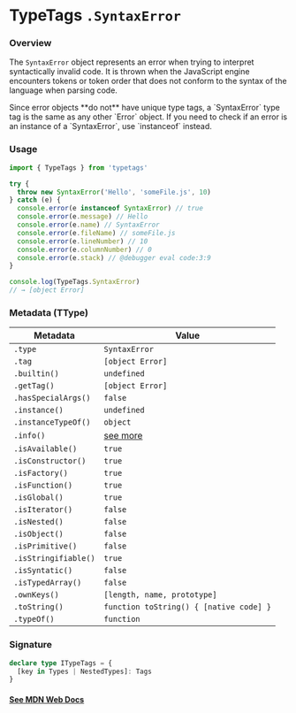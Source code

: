 
# TypeTags `.SyntaxError`

### Overview

The `SyntaxError` object represents an error when trying to interpret syntactically invalid code. It is thrown when the JavaScript engine encounters tokens or token order that does not conform to the syntax of the language when parsing code.

<Callout type="error" emoji="️🚫">
  Since error objects **do not** have unique type tags, a `SyntaxError` type tag
  is the same as any other `Error` object. If you need to check if an error is
  an instance of a `SyntaxError`, use `instanceof` instead.
</Callout>

### Usage

```js
import { TypeTags } from 'typetags'

try {
  throw new SyntaxError('Hello', 'someFile.js', 10)
} catch (e) {
  console.error(e instanceof SyntaxError) // true
  console.error(e.message) // Hello
  console.error(e.name) // SyntaxError
  console.error(e.fileName) // someFile.js
  console.error(e.lineNumber) // 10
  console.error(e.columnNumber) // 0
  console.error(e.stack) // @debugger eval code:3:9
}

console.log(TypeTags.SyntaxError)
// → [object Error]
```

### Metadata (TType)

| Metadata             | Value                                   |
| -------------------- | --------------------------------------- |
| `.type`              | `SyntaxError`                           |
| `.tag`               | `[object Error]`                        |
| `.builtin()`         | `undefined`                             |
| `.getTag()`          | `[object Error]`                        |
| `.hasSpecialArgs()`  | `false`                                 |
| `.instance()`        | `undefined`                             |
| `.instanceTypeOf()`  | `object`                                |
| `.info()`            | [see more]()                            |
| `.isAvailable()`     | `true`                                  |
| `.isConstructor()`   | `true`                                  |
| `.isFactory()`       | `true`                                  |
| `.isFunction()`      | `true`                                  |
| `.isGlobal()`        | `true`                                  |
| `.isIterator()`      | `false`                                 |
| `.isNested()`        | `false`                                 |
| `.isObject()`        | `false`                                 |
| `.isPrimitive()`     | `false`                                 |
| `.isStringifiable()` | `true`                                  |
| `.isSyntatic()`      | `false`                                 |
| `.isTypedArray()`    | `false`                                 |
| `.ownKeys()`         | `[length, name, prototype]`             |
| `.toString()`        | `function toString() { [native code] }` |
| `.typeOf()`          | `function`                              |

### Signature

```ts
declare type ITypeTags = {
  [key in Types | NestedTypes]: Tags
}
```

#### [See MDN Web Docs](https://developer.mozilla.org/en-US/docs/Web/JavaScript/Reference/Global_Objects/SyntaxError)

